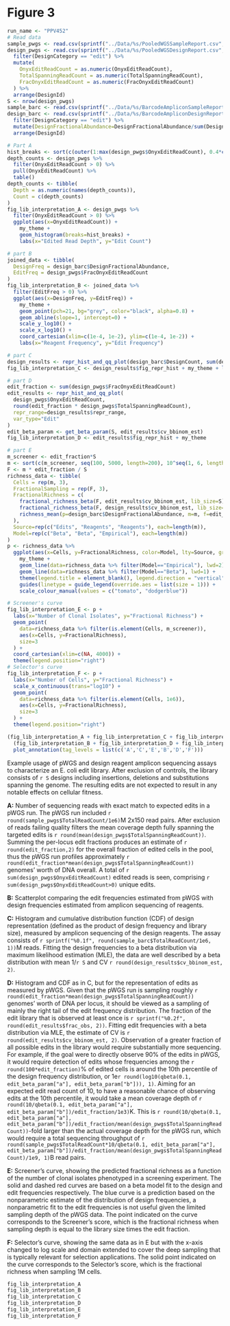 # Figure 3

```r
run_name <- "PPV452"
# Read data
sample_pwgs <- read.csv(sprintf("../Data/%s/PooledWGSSampleReport.csv", run_name), stringsAsFactors=FALSE)
design_pwgs <- read.csv(sprintf("../Data/%s/PooledWGSDesignReport.csv", run_name), stringsAsFactors=FALSE) %>%
  filter(DesignCategory == "edit") %>%
  mutate(
    OnyxEditReadCount = as.numeric(OnyxEditReadCount),
    TotalSpanningReadCount = as.numeric(TotalSpanningReadCount),
    FracOnyxEditReadCount = as.numeric(FracOnyxEditReadCount)
  ) %>%
  arrange(DesignId)
S <- nrow(design_pwgs)
sample_barc <- read.csv(sprintf("../Data/%s/BarcodeAmpliconSampleReport.csv", run_name), stringsAsFactors=FALSE)
design_barc <- read.csv(sprintf("../Data/%s/BarcodeAmpliconDesignReport.csv", run_name), stringsAsFactors=FALSE) %>%
  filter(DesignCategory == "edit") %>%
  mutate(DesignFractionalAbundance=DesignFractionalAbundance/sum(DesignFractionalAbundance)) %>%
  arrange(DesignId)

# Part A
hist_breaks <- sort(c(outer(1:max(design_pwgs$OnyxEditReadCount), 0.4*c(-1,1), '+')))
depth_counts <- design_pwgs %>%
  filter(OnyxEditReadCount > 0) %>%
  pull(OnyxEditReadCount) %>%
  table()
depth_counts <- tibble(
  Depth = as.numeric(names(depth_counts)),
  Count = c(depth_counts)
)
fig_lib_interpretation_A <- design_pwgs %>%
  filter(OnyxEditReadCount > 0) %>%
  ggplot(aes(x=OnyxEditReadCount)) +
    my_theme +
    geom_histogram(breaks=hist_breaks) + 
    labs(x="Edited Read Depth", y="Edit Count")

# part B
joined_data <- tibble(
  DesignFreq = design_barc$DesignFractionalAbundance,
  EditFreq = design_pwgs$FracOnyxEditReadCount
)
fig_lib_interpretation_B <- joined_data %>%
  filter(EditFreq > 0) %>%
  ggplot(aes(x=DesignFreq, y=EditFreq)) + 
    my_theme +
    geom_point(pch=21, bg="grey", color="black", alpha=0.8) +
    geom_abline(slope=1, intercept=0) +
    scale_y_log10() +
    scale_x_log10() +
    coord_cartesian(xlim=c(1e-4, 1e-2), ylim=c(1e-4, 1e-2)) +
    labs(x="Reagent Frequency", y="Edit Frequency")

# part C
design_results <- repr_hist_and_qq_plot(design_barc$DesignCount, sum(design_barc$DesignCount), var_type="Design")
fig_lib_interpretation_C <- design_results$fig_repr_hist + my_theme + labs(y="Reagent Count")

# part D
edit_fraction <- sum(design_pwgs$FracOnyxEditReadCount)
edit_results <- repr_hist_and_qq_plot(
  design_pwgs$OnyxEditReadCount,
  round(edit_fraction * design_pwgs$TotalSpanningReadCount),
  repr_range=design_results$repr_range,
  var_type="Edit"
)
edit_beta_param <- get_beta_param(S, edit_results$cv_bbinom_est)
fig_lib_interpretation_D <- edit_results$fig_repr_hist + my_theme

# part E
m_screener <- edit_fraction*S
m <- sort(c(m_screener, seq(100, 5000, length=200), 10^seq(1, 6, length=200)))
F <- m * edit_fraction / S
richness_data <- tibble(
  Cells = rep(m, 3),
  FractionalSampling = rep(F, 3), 
  FractionalRichness = c(
    fractional_richness_beta(F, edit_results$cv_bbinom_est, lib_size=S)$Mean,
    fractional_richness_beta(F, design_results$cv_bbinom_est, lib_size=S)$Mean,
    richness_mean(p=design_barc$DesignFractionalAbundance, m=m, f=edit_fraction)/S
  ),
  Source=rep(c("Edits", "Reagents", "Reagents"), each=length(m)),
  Model=rep(c("Beta", "Beta", "Empirical"), each=length(m))
)
p <- richness_data %>%
  ggplot(aes(x=Cells, y=FractionalRichness, color=Model, lty=Source, group=interaction(Source, Model))) +
    my_theme +
    geom_line(data=richness_data %>% filter(Model=="Empirical"), lwd=2) +
    geom_line(data=richness_data %>% filter(Model=="Beta"), lwd=1) +
    theme(legend.title = element_blank(), legend.direction = "vertical") +
    guides(linetype = guide_legend(override.aes = list(size = 1))) +
    scale_colour_manual(values = c("tomato", "dodgerblue"))

# Screener's curve
fig_lib_interpretation_E <- p +
  labs(x="Number of Clonal Isolates", y="Fractional Richness") +
  geom_point(
    data=richness_data %>% filter(is.element(Cells, m_screener)),
    aes(x=Cells, y=FractionalRichness),
    size=3
  ) +
  coord_cartesian(xlim=c(NA, 4000)) +
  theme(legend.position="right")
# Selector's curve
fig_lib_interpretation_F <- p +
  labs(x="Number of Cells", y="Fractional Richness") +
  scale_x_continuous(trans="log10") +
  geom_point(
    data=richness_data %>% filter(is.element(Cells, 1e6)),
    aes(x=Cells, y=FractionalRichness),
    size=3
  ) +
  theme(legend.position="right")

```

```r
(fig_lib_interpretation_A + fig_lib_interpretation_C + fig_lib_interpretation_E) /
  (fig_lib_interpretation_B + fig_lib_interpretation_D + fig_lib_interpretation_F) +
  plot_annotation(tag_levels = list(c('A','C','E','B','D','F')))
```
Example usage of pWGS and design reagent amplicon sequencing assays to characterize an E. coli edit
library.  After exclusion of controls, the library consists of `r S` designs including insertions,
deletions and substitutions spanning the genome.  The resulting edits are not expected to result
in any notable effects on cellular fitness.

**A:** Number of sequencing reads with exact match to expected edits in a pWGS run.  The pWGS run
included `r round(sample_pwgs$TotalReadCount/1e6)`M
2x150 read pairs.  After exclusion of reads failing quality filters the mean coverage depth fully spanning the targeted
edits is `r round(mean(design_pwgs$TotalSpanningReadCount))`.  Summing the per-locus edit fractions produces
an estimate of `r round(edit_fraction,2)` for the overall fraction of edited cells in the pool, thus
the pWGS run profiles approximately
`r round(edit_fraction*mean(design_pwgs$TotalSpanningReadCount))` genomes' worth of DNA overall.  A total
of `r sum(design_pwgs$OnyxEditReadCount)` edited reads is seen,
comprising `r sum(design_pwgs$OnyxEditReadCount>0)` unique edits.

**B:** Scatterplot comparing the edit frequencies estimated from pWGS with design frequencies estimated from amplicon sequencing
of reagents.

**C:** Histogram and cumulative distribution function (CDF) of design representation (defined as the product of design frequency
and library size), measured by amplicon sequencing of the design reagents.  The assay consists of
`r sprintf("%0.1f", round(sample_barc$TotalReadCount/1e6, 1))`M reads. Fitting the design frequencies to a beta
distribution via maximum likelihood estimation (MLE), the data are well described by a beta distribution
with mean 1/`r S` and CV `r round(design_results$cv_bbinom_est, 2)`.

**D:** Histogram and CDF as in C, but for the representation of edits as measured by pWGS.  Given that the pWGS run is
sampling roughly
`r round(edit_fraction*mean(design_pwgs$TotalSpanningReadCount))` genomes' worth of DNA per locus, it should be viewed
as a sampling of mainly the right tail of the edit frequency distribution.  The fraction of the edit library that 
is observed at least once is `r sprintf("%0.2f", round(edit_results$frac_obs, 2))`.  Fitting edit frequencies with
a beta distribution via MLE, the estimate of CV is `r round(edit_results$cv_bbinom_est, 2)`.
Observation of a greater fraction of all possible edits in the library
would require substantially more sequencing.  For example, if the goal were to directly
observe 90% of the edits in pWGS, it would require detection of edits whose frequencies among the
`r round(100*edit_fraction)`% of edited cells is around the 10th percentile of the design frequency distribution, or
1e`r round(log10(qbeta(0.1, edit_beta_param["a"], edit_beta_param["b"])), 1)`.  Aiming for an expected
edit read count of 10, to have a reasonable chance of observing edits at the 10th percentile, it would take
a mean coverage
depth of `r round(10/qbeta(0.1, edit_beta_param["a"], edit_beta_param["b"])/edit_fraction/1e3)`K.  This
is `r round(10/qbeta(0.1, edit_beta_param["a"], edit_beta_param["b"])/edit_fraction/mean(design_pwgs$TotalSpanningReadCount))`-fold
larger than the actual coverage depth for the pWGS run, which would require a total
sequencing throughput of `r round(sample_pwgs$TotalReadCount*10/qbeta(0.1, edit_beta_param["a"], edit_beta_param["b"])/edit_fraction/mean(design_pwgs$TotalSpanningReadCount)/1e9, 1)`B read pairs.

**E:** Screener's curve, showing the predicted fractional richness as a function of 
the number of clonal isolates phenotyped in a screening experiment.
The solid and dashed red curves are based on a beta model fit to the design and edit frequencies respectively.
The blue curve is a prediction based on the nonparametric estimate of the distribution of design frequencies,
a nonparametric fit to the edit frequencies is not useful given the limited sampling depth of the pWGS data.
The point indicated on the curve corresponds to the Screener's score, which is the fractional richness when
sampling depth is equal to the library size times the edit fraction.

**F:** Selector's curve, showing the same data as in E but with the x-axis changed to log scale and
domain extended to cover the deep sampling that is typically relevant for selection applications.
The solid point indicated on the curve corresponds to the Selector's score, which is the fractional richness
when sampling 1M cells.

```r
fig_lib_interpretation_A
fig_lib_interpretation_B
fig_lib_interpretation_C
fig_lib_interpretation_D
fig_lib_interpretation_E
fig_lib_interpretation_F
```

